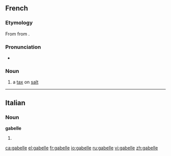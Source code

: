 ==French==
{{wikipedia|lang=fr}}

===Etymology===
From {{etyl|it|fr}} {{term|gabella|lang=it}} from {{etyl|ar|fr}} {{term||qabāla|lang=ar}}{{rfscript|Arabic}}{{attention|ar}}.

===Pronunciation===
* {{IPA|/ga.bɛl/|lang=fr}}

===Noun===
{{fr-noun|f}}

# {{historical|lang=fr}} a [[tax]] on [[salt]]

----

==Italian==

===Noun===
'''gabelle''' {{f}}

# {{plural of|[[gabella]]|lang=Italian}}

[[ca:gabelle]]
[[el:gabelle]]
[[fr:gabelle]]
[[io:gabelle]]
[[ru:gabelle]]
[[vi:gabelle]]
[[zh:gabelle]]